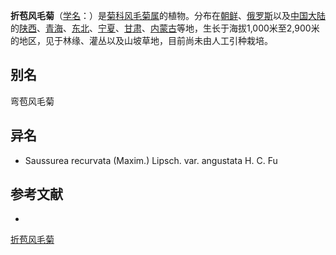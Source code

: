 {{Speciesbox
| name = 折苞风毛菊
| status = 
| status_system = 
| image =
| genus = Saussurea
| species = recurvata
| authority = (Maxim.) Lipsch.
}}

'''折苞风毛菊'''（[[学名|学名]]：{{lang|la|''Saussurea recurvata''}}）是[[菊科|菊科]][[风毛菊属|风毛菊属]]的植物。分布在[[朝鲜|朝鲜]]、[[俄罗斯|俄罗斯]]以及[[中国大陆|中国大陆]]的[[陕西|陕西]]、[[青海|青海]]、[[中国东北地区|东北]]、[[宁夏|宁夏]]、[[甘肃|甘肃]]、[[内蒙古|内蒙古]]等地，生长于海拔1,000米至2,900米的地区，见于林缘、灌丛以及山坡草地，目前尚未由人工引种栽培。

== 别名 ==
弯苞风毛菊

== 异名 ==
* Saussurea recurvata (Maxim.) Lipsch. var. angustata H. C. Fu

== 参考文献 ==
<div class="references-small">
* {{cite web| url =http://www.bioinfo.cn/db05/KmzwSpecies.php?action=view&id=5429| title =折苞风毛菊| work =《中国高等植物数据库全库》| publisher =中国科学院微生物研究所| author =昆明植物研究所| accessdate =2009-02-24| deadurl =yes| archiveurl =https://web.archive.org/web/20160305034607/http://www.bioinfo.cn/db05/KmzwSpecies.php?action=view&id=5429| archivedate =2016-03-05}}
</div>
{{Taxonbar|from=Q11076551}}

[[Category:风毛菊属|折苞风毛菊]]


{{植物小作品}}